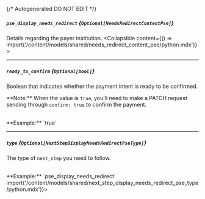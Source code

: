 {/* Autogenerated DO NOT EDIT  */}

##### `pse_display_needs_redirect` *{`Optional[NeedsRedirectContentPse]`}*
Details regarding the payer institution.
<Collapsible content={() => import('/content/models/shared/needs_redirect_content_pse/python.mdx')}>
</Collapsible>

---
##### `ready_to_confirm` *{`Optional[bool]`}*
Boolean that indicates whether the payment intent is ready to be confirmed. 

  \*\*Note:\*\* When the value is `true`, you'll need to make a PATCH request sending through `confirm: true` to confirm the payment.

<br/>
**Example:** `true`

---
##### `type` *{`Optional[NextStepDisplayNeedsRedirectPseType]`}*
The type of `next_step` you need to follow.

<br/>
**Example:** `pse_display_needs_redirect`
<Collapsible content={() => import('/content/models/shared/next_step_display_needs_redirect_pse_type/python.mdx')}>
</Collapsible>

